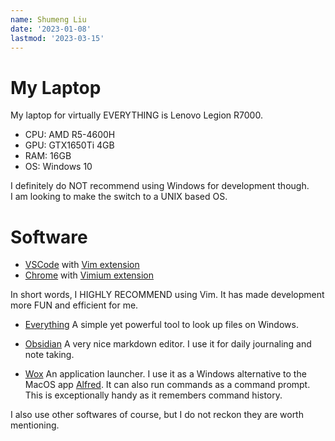 ```yaml
---
name: Shumeng Liu
date: '2023-01-08'
lastmod: '2023-03-15'
---
```


# My Laptop

My laptop for virtually EVERYTHING is Lenovo Legion R7000.

- CPU: AMD R5-4600H
- GPU: GTX1650Ti 4GB
- RAM: 16GB
- OS: Windows 10

I definitely do NOT recommend using Windows for development though.  
I am looking to make the switch to a UNIX based OS.

# Software

- [VSCode](https://code.visualstudio.com/) with [Vim extension](https://code.visualstudio.com/)
- [Chrome](https://www.google.com/chrome/) with [Vimium extension](https://vimium.github.io/)

In short words, I HIGHLY RECOMMEND using Vim. It has made development more FUN and efficient for me.

- [Everything](https://www.voidtools.com/)
  A simple yet powerful tool to look up files on Windows.

- [Obsidian](https://obsidian.md/)
  A very nice markdown editor. I use it for daily journaling and note taking.

- [Wox](https://github.com/Wox-launcher/Wox)
  An application launcher. I use it as a Windows alternative to the MacOS app [Alfred](https://www.alfredapp.com/).
  It can also run commands as a command prompt. This is exceptionally handy as it remembers command history.

I also use other softwares of course, but I do not reckon they are worth mentioning.
